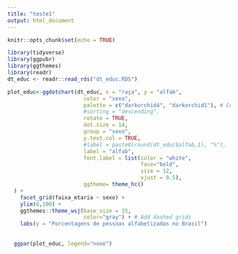 ```yaml
---
title: "teste1"
output: html_document
---
```


```r
knitr::opts_chunk$set(echo = TRUE)
```

```r
library(tidyverse)
library(ggpubr)
library(ggthemes)
library(readr)
dt_educ <- readr::read_rds("dt_educ.RDS")

```


```r

plot_educ<-ggdotchart(dt_educ, x = "raça", y = "alfab",
                        color = "sexo",                                
                        palette = c("darkorchid4", "darkorchid1"), # Custom color palette
                        #sorting = "descending",      
                        rotate = TRUE,                                
                        dot.size = 14,                                
                        group = "sexo", 
                        y.text.col = TRUE,
                        #label = paste0(round(dt_educ$alfab,1), "%"), 
                        label = "alfab",
                        font.label = list(color = "white", 
                                          face="bold",
                                          size = 12, 
                                          vjust = 0.5),
                        ggtheme= theme_hc()
  ) +
    facet_grid(faixa_etaria ~ sexo) +
    ylim(0,100) +
    ggthemes::theme_wsj(base_size = 15,
                        color="gray") + # Add dashed grids
    labs(y = "Porcentagens de pessoas alfabetizadas no Brasil") 
  
  
  ggpar(plot_educ, legend="none")
  
```

